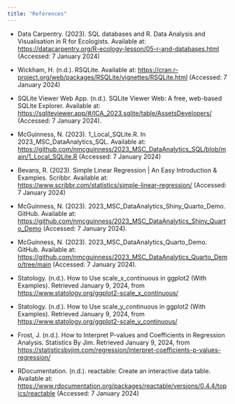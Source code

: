 ```yaml
---
title: "References"
---
```


-   Data Carpentry. (2023). SQL databases and R. Data Analysis and Visualisation in R for Ecologists. Available at: <https://datacarpentry.org/R-ecology-lesson/05-r-and-databases.html> (Accessed: 7 January 2024)

-   Wickham, H. (n.d.). RSQLite. Available at: <https://cran.r-project.org/web/packages/RSQLite/vignettes/RSQLite.html> (Accessed: 7 January 2024)

-   SQLite Viewer Web App. (n.d.). SQLite Viewer Web: A free, web-based SQLite Explorer. Available at: <https://sqliteviewer.app/#/ICA_2023.sqlite/table/AssetsDevelopers/> (Accessed: 7 January 2024).

-   McGuinness, N. (2023). 1_Local_SQLite.R. In 2023_MSC_DataAnalytics_SQL. Available at: <https://github.com/nmcguinness/2023_MSC_DataAnalytics_SQL/blob/main/1_Local_SQLite.R> (Accessed: 7 January 2024)​

-   Bevans, R. (2023). Simple Linear Regression \| An Easy Introduction & Examples. Scribbr. Available at: <https://www.scribbr.com/statistics/simple-linear-regression/> (Accessed: 7 January 2024)

-   McGuinness, N. (2023). 2023_MSC_DataAnalytics_Shiny_Quarto_Demo. GitHub. Available at: <https://github.com/nmcguinness/2023_MSC_DataAnalytics_Shiny_Quarto_Demo> (Accessed: 7 January 2024).

-   McGuinness, N. (2023). 2023_MSC_DataAnalytics_Quarto_Demo. GitHub. Available at: <https://github.com/nmcguinness/2023_MSC_DataAnalytics_Quarto_Demo/tree/main> (Accessed: 7 January 2024).

-   Statology. (n.d.). How to Use scale_x_continuous in ggplot2 (With Examples). Retrieved January 9, 2024, from <https://www.statology.org/ggplot2-scale_x_continuous/>

-   Statology. (n.d.). How to Use scale_y_continuous in ggplot2 (With Examples). Retrieved January 9, 2024, from <https://www.statology.org/ggplot2-scale_y_continuous/>

-   Frost, J. (n.d.). How to Interpret P-values and Coefficients in Regression Analysis. Statistics By Jim. Retrieved January 9, 2024, from <https://statisticsbyjim.com/regression/interpret-coefficients-p-values-regression/>

-   RDocumentation. (n.d.). reactable: Create an interactive data table. Available at: <https://www.rdocumentation.org/packages/reactable/versions/0.4.4/topics/reactable> (Accessed: 7 January 2024)
